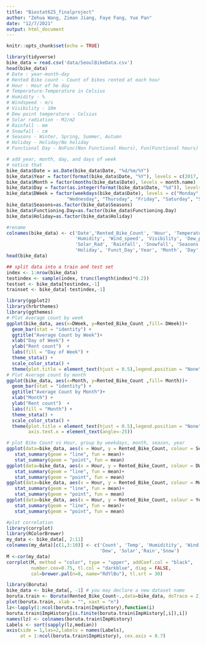 ```yaml
---
title: "Biostat625_finalproject"
author: "Zehua Wang, Ziman Jiang, Faye Fang, Yue Pan"
date: "12/7/2021"
output: html_document
---
```


```r
knitr::opts_chunk$set(echo = TRUE)
```

```r
library(tidyverse)
bike_data = read.csv('data/SeoulBikeData.csv')
head(bike_data)
# Date : year-month-day
# Rented Bike count - Count of bikes rented at each hour
# Hour - Hour of he day
# Temperature-Temperature in Celsius
# Humidity - %
# Windspeed - m/s
# Visibility - 10m
# Dew point temperature - Celsius
# Solar radiation - MJ/m2
# Rainfall - mm
# Snowfall - cm
# Seasons - Winter, Spring, Summer, Autumn
# Holiday - Holiday/No holiday
# Functional Day - NoFunc(Non Functional Hours), Fun(Functional hours)
```

```r
# add year, month, day, and days of week
# notice that 
bike_data$Date = as.Date(bike_data$Date, "%d/%m/%Y")
bike_data$Year = factor(format(bike_data$Date, "%Y"), levels = c(2017, 2018))
bike_data$Month = factor(months(bike_data$Date), levels = month.name)
bike_data$Day = factor(as.integer(format(bike_data$Date, "%d")), levels = 1:31)
bike_data$DWeek = factor(weekdays(bike_data$Date), levels = c("Monday", "Tuesday", 
                      "Wednesday", "Thursday", "Friday", "Saturday", "Sunday"))
bike_data$Seasons=as.factor(bike_data$Seasons)
bike_data$Functioning.Day=as.factor(bike_data$Functioning.Day)
bike_data$Holiday=as.factor(bike_data$Holiday)

#rename
colnames(bike_data) <- c('Date','Rented_Bike_Count', 'Hour', 'Temperature',
                         'Humidity', 'Wind_speed', 'Visibility', 'Dew_point_temp',
                         'Solar_Rad', 'Rainfall', 'Snowfall', 'Seasons', 
                         'Holiday', 'Funct_Day','Year', 'Month', 'Day', 'DWeek')
head(bike_data)
```

```r
## split data into a train and test set
index <- 1:nrow(bike_data)
testindex <- sample(index, trunc(length(index)*0.2))
testset <- bike_data[testindex,-1]
trainset <- bike_data[-testindex,-1]
```

```r
library(ggplot2)
library(hrbrthemes)
library(ggthemes) 
# Plot Average count by week 
ggplot(bike_data, aes(x=DWeek, y=Rented_Bike_Count ,fill= DWeek))+
  geom_bar(stat = "identity") +
  ggtitle("Average Count by Week")+
  xlab("Day of Week") + 
  ylab("Rent count")  + 
  labs(fill = "Day of Week") + 
  theme_stata() +
  scale_color_stata() +
  theme(plot.title = element_text(hjust = 0.5),legend.position = "None")
# Plot Average count by month
ggplot(bike_data, aes(x=Month, y=Rented_Bike_Count ,fill= Month))+
  geom_bar(stat = "identity") +
  ggtitle("Average Count by Month")+
  xlab("Month") + 
  ylab("Rent count")  + 
  labs(fill = "Month") + 
  theme_stata() +
  scale_color_stata() +
  theme(plot.title = element_text(hjust = 0.5),legend.position = "None",
        axis.text.x = element_text(angle=-25))
```

```r
# plot Bike Count vs Hour, group by weekdays, month, season, year
ggplot(data=bike_data, aes(x = Hour, y = Rented_Bike_Count, colour = Seasons)) +
   stat_summary(geom = "line", fun = mean)+
   stat_summary(geom = "point", fun = mean)
ggplot(data=bike_data, aes(x = Hour, y = Rented_Bike_Count, colour = DWeek)) +
   stat_summary(geom = "line", fun = mean)+
   stat_summary(geom = "point", fun = mean)
ggplot(data=bike_data, aes(x = Hour, y = Rented_Bike_Count, colour = Month)) +
   stat_summary(geom = "line", fun = mean)+
   stat_summary(geom = "point", fun = mean)
ggplot(data=bike_data, aes(x = Hour, y = Rented_Bike_Count, colour = Year)) +
   stat_summary(geom = "line", fun = mean)+
   stat_summary(geom = "point", fun = mean)
```

```r
#plot correlation
library(corrplot)
library(RColorBrewer)
my_data <- bike_data[, 2:11]
colnames(my_data)[c(1,3:10)] <- c('Count', 'Temp', 'Humiditity', 'Wind', 'Visb', 
                                  'Dew', 'Solar','Rain','Snow')
M <-cor(my_data)
corrplot(M, method = "color", type = "upper", addCoef.col = "black",
         number.cex=0.75, tl.col = "darkblue", diag = FALSE, 
         col=brewer.pal(n=8, name="RdYlBu"), tl.srt = 30)
```

```r
library(Boruta)
bike_data <- bike_data[, -1] # you may declare a new dataset name
boruta.train <- Boruta(Rented_Bike_Count~.,data=bike_data, doTrace = 2)
plot(boruta.train, xlab = "", xaxt = "n")
lz<-lapply(1:ncol(boruta.train$ImpHistory),function(i)
boruta.train$ImpHistory[is.finite(boruta.train$ImpHistory[,i]),i])
names(lz) <- colnames(boruta.train$ImpHistory)
Labels <- sort(sapply(lz,median))
axis(side = 1,las=2,labels = names(Labels),
     at = 1:ncol(boruta.train$ImpHistory), cex.axis = 0.7)
```
